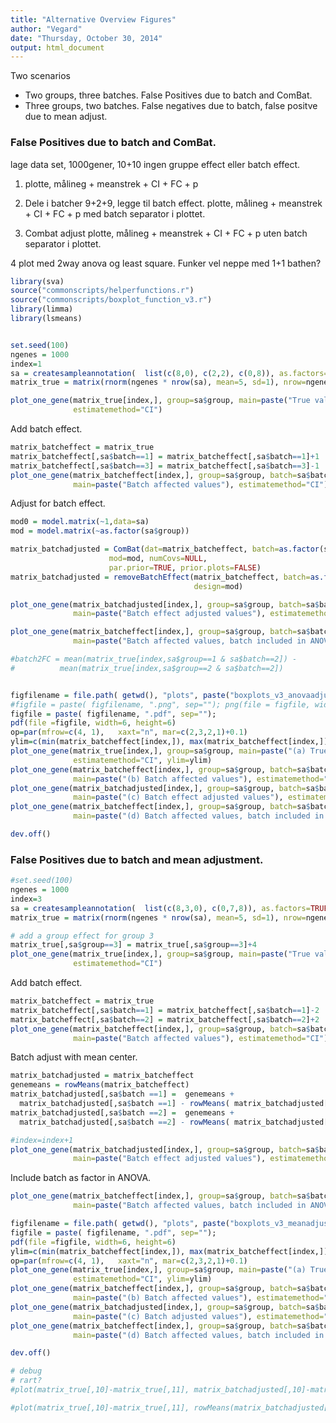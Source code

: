 ```yaml
---
title: "Alternative Overview Figures"
author: "Vegard"
date: "Thursday, October 30, 2014"
output: html_document
---
```



Two scenarios

- Two groups, three batches. False Positives due to batch and ComBat.
- Three groups, two batches. False negatives due to batch, false positve due to mean adjust.



### False Positives due to batch and ComBat.

lage data set, 1000gener, 10+10
ingen gruppe effect eller batch effect.

1. plotte, målineg + meanstrek + CI + FC + p

2.
Dele i batcher 9+2+9, legge til batch effect.
plotte, målineg + meanstrek + CI + FC + p med batch separator i plottet.

3. Combat adjust
plotte, målineg + meanstrek + CI + FC + p uten batch separator i plottet.

4 plot med 2way anova og least square. Funker vel neppe med 1+1 bathen?

```r
library(sva)
source("commonscripts/helperfunctions.r")
source("commonscripts/boxplot_function_v3.r")
library(limma)
library(lsmeans)


set.seed(100)
ngenes = 1000
index=1
sa = createsampleannotation(  list(c(8,0), c(2,2), c(0,8)), as.factors=TRUE)
matrix_true = matrix(rnorm(ngenes * nrow(sa), mean=5, sd=1), nrow=ngenes, ncol=nrow(sa))

```


```r
plot_one_gene(matrix_true[index,], group=sa$group, main=paste("True values"),
              estimatemethod="CI")
```


Add batch effect.
```r
matrix_batcheffect = matrix_true
matrix_batcheffect[,sa$batch==1] = matrix_batcheffect[,sa$batch==1]+1
matrix_batcheffect[,sa$batch==3] = matrix_batcheffect[,sa$batch==3]-1
plot_one_gene(matrix_batcheffect[index,], group=sa$group, batch=sa$batch,
              main=paste("Batch affected values"), estimatemethod="CI")
```

Adjust for batch effect.
```r

mod0 = model.matrix(~1,data=sa)
mod = model.matrix(~as.factor(sa$group))

matrix_batchadjusted = ComBat(dat=matrix_batcheffect, batch=as.factor(sa$batch), 
                      mod=mod, numCovs=NULL, 
                      par.prior=TRUE, prior.plots=FALSE)
matrix_batchadjusted = removeBatchEffect(matrix_batcheffect, batch=as.factor(sa$batch),
                                         design=mod)

plot_one_gene(matrix_batchadjusted[index,], group=sa$group, batch=sa$batch,
              main=paste("Batch effect adjusted values"), estimatemethod="CI")
```

```r
plot_one_gene(matrix_batcheffect[index,], group=sa$group, batch=sa$batch,
              main=paste("Batch affected values, batch included in ANOVA"),estimatemethod="lsmeans")

```


```r
#batch2FC = mean(matrix_true[index,sa$group==1 & sa$batch==2]) - 
#          mean(matrix_true[index,sa$group==2 & sa$batch==2])


figfilename = file.path( getwd(), "plots", paste("boxplots_v3_anovaadjusted", sep=""))
#figfile = paste( figfilename, ".png", sep=""); png(file = figfile, width=1600, height=800)
figfile = paste( figfilename, ".pdf", sep=""); 
pdf(file =figfile, width=6, height=6)
op=par(mfrow=c(4, 1),   xaxt="n", mar=c(2,3,2,1)+0.1)
ylim=c(min(matrix_batcheffect[index,]), max(matrix_batcheffect[index,]))
plot_one_gene(matrix_true[index,], group=sa$group, main=paste("(a) True values"),
              estimatemethod="CI", ylim=ylim)
plot_one_gene(matrix_batcheffect[index,], group=sa$group, batch=sa$batch,
              main=paste("(b) Batch affected values"), estimatemethod="CI", ylim=ylim)
plot_one_gene(matrix_batchadjusted[index,], group=sa$group, batch=sa$batch,
              main=paste("(c) Batch effect adjusted values"), estimatemethod="CI", ylim=ylim)
plot_one_gene(matrix_batcheffect[index,], group=sa$group, batch=sa$batch, ylim=ylim,
              main=paste("(d) Batch affected values, batch included in ANOVA"),estimatemethod="lsmeans")

dev.off()


```



### False Positives due to batch and mean adjustment.

```r

#set.seed(100)
ngenes = 1000
index=3
sa = createsampleannotation(  list(c(8,3,0), c(0,7,8)), as.factors=TRUE)
matrix_true = matrix(rnorm(ngenes * nrow(sa), mean=5, sd=1), nrow=ngenes, ncol=nrow(sa))

# add a group effect for group 3
matrix_true[,sa$group==3] = matrix_true[,sa$group==3]+4
plot_one_gene(matrix_true[index,], group=sa$group, main=paste("True values"),
              estimatemethod="CI")

```

Add batch effect.
```r
matrix_batcheffect = matrix_true
matrix_batcheffect[,sa$batch==1] = matrix_batcheffect[,sa$batch==1]-2
matrix_batcheffect[,sa$batch==2] = matrix_batcheffect[,sa$batch==2]+2
plot_one_gene(matrix_batcheffect[index,], group=sa$group, batch=sa$batch,
              main=paste("Batch affected values"), estimatemethod="CI")
```

Batch adjust with mean center.

```r
matrix_batchadjusted = matrix_batcheffect
genemeans = rowMeans(matrix_batcheffect)
matrix_batchadjusted[,sa$batch ==1] =  genemeans +
  matrix_batchadjusted[,sa$batch ==1] - rowMeans( matrix_batchadjusted[,sa$batch ==1])
matrix_batchadjusted[,sa$batch ==2] =  genemeans + 
  matrix_batchadjusted[,sa$batch ==2] - rowMeans( matrix_batchadjusted[,sa$batch ==2])

#index=index+1
plot_one_gene(matrix_batchadjusted[index,], group=sa$group, batch=sa$batch,
              main=paste("Batch effect adjusted values"), estimatemethod="CI")
```



Include batch as factor in ANOVA.
```r
plot_one_gene(matrix_batcheffect[index,], group=sa$group, batch=sa$batch,
              main=paste("Batch affected values, batch included in ANOVA"),estimatemethod="lsmeans")

```





```r


figfilename = file.path( getwd(), "plots", paste("boxplots_v3_meanadjusted" , sep=""))
figfile = paste( figfilename, ".pdf", sep=""); 
pdf(file =figfile, width=6, height=6)
ylim=c(min(matrix_batcheffect[index,]), max(matrix_batcheffect[index,]))
op=par(mfrow=c(4, 1),   xaxt="n", mar=c(2,3,2,1)+0.1)
plot_one_gene(matrix_true[index,], group=sa$group, main=paste("(a) True values"),
              estimatemethod="CI", ylim=ylim)
plot_one_gene(matrix_batcheffect[index,], group=sa$group, batch=sa$batch,
              main=paste("(b) Batch affected values"), estimatemethod="CI", ylim=ylim)
plot_one_gene(matrix_batchadjusted[index,], group=sa$group, batch=sa$batch,
              main=paste("(c) Batch adjusted values"), estimatemethod="CI", ylim=ylim)
plot_one_gene(matrix_batcheffect[index,], group=sa$group, batch=sa$batch, ylim=ylim,
              main=paste("(d) Batch affected values, batch included in ANOVA"),estimatemethod="lsmeans")

dev.off()


```





```r
# debug
# rart?
#plot(matrix_true[,10]-matrix_true[,11], matrix_batchadjusted[,10]-matrix_batchadjusted[,11])

#plot(matrix_true[,10]-matrix_true[,11], rowMeans(matrix_batchadjusted[,1:10])-rowMeans(matrix_batchadjusted[,11:20]))

```


